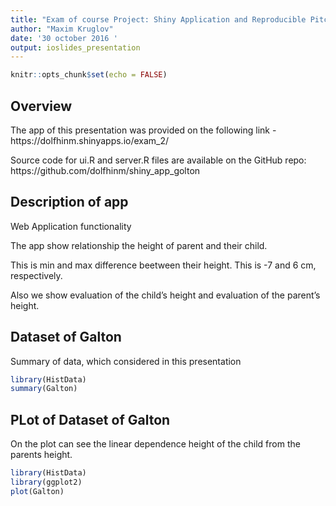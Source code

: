 ```yaml
---
title: "Exam of course Project: Shiny Application and Reproducible Pitch."
author: "Maxim Kruglov"
date: '30 october 2016 '
output: ioslides_presentation
---
```


```r
knitr::opts_chunk$set(echo = FALSE)
```

## Overview

The app of this presentation was provided on the following link - https://dolfhinm.shinyapps.io/exam_2/

Source code for ui.R and server.R files are available on the GitHub repo: https://github.com/dolfhinm/shiny_app_golton

## Description of app

Web Application functionality

The app show relationship the height of parent and their child.

This is min and max difference beetween their height. This is -7 and 6 cm, respectively.

Also we show evaluation of the child's height and evaluation of the parent's height.

## Dataset of Galton 

Summary of data, which considered in this presentation
```r
library(HistData)
summary(Galton)

```

## PLot of Dataset of Galton

On the plot can see the linear dependence height of the child from the parents height.
```r
library(HistData)
library(ggplot2)
plot(Galton)
```


